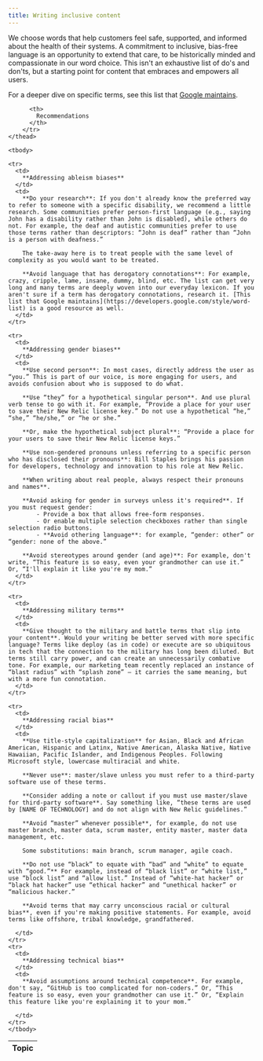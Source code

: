 ```yaml
---
title: Writing inclusive content
---
```


We choose words that help customers feel safe, supported, and informed about the health of their systems. A commitment to inclusive, bias-free language is an opportunity to extend that care, to be historically minded and compassionate in our word choice. This isn't an exhaustive list of do's and don'ts, but a starting point for content that embraces and empowers all users.  

For a deeper dive on specific terms, see this list that [Google maintains](https://developers.google.com/style/word-list).

<table>
    <thead>
        <tr>
          <th style={{ width: "200px" }}>
            Topic
          </th>

          <th>
            Recommendations
          </th>
        </tr>
    </thead>
    
    <tbody>

    <tr>
      <td>
        **Addressing ableism biases**
      </td>
      <td>
        **Do your research**: If you don't already know the preferred way to refer to someone with a specific disability, we recommend a little research. Some communities prefer person-first language (e.g., saying John has a disability rather than John is disabled), while others do not. For example, the deaf and autistic communities prefer to use those terms rather than descriptors: “John is deaf” rather than “John is a person with deafness.”

        The take-away here is to treat people with the same level of complexity as you would want to be treated. 

        **Avoid language that has derogatory connotations**: For example, crazy, cripple, lame, insane, dummy, blind, etc. The list can get very long and many terms are deeply woven into our everyday lexicon. If you aren't sure if a term has derogatory connotations, research it. [This list that Google maintains](https://developers.google.com/style/word-list) is a good resource as well.
      </td>
    </tr>

    <tr>
      <td>
        **Addressing gender biases**
      </td>
      <td>
        **Use second person**: In most cases, directly address the user as “you.” This is part of our voice, is more engaging for users, and avoids confusion about who is supposed to do what.

        **Use “they” for a hypothetical singular person**. And use plural verb tense to go with it. For example, “Provide a place for your user to save their New Relic license key.” Do not use a hypothetical “he,” “she,” “he/she,” or “he or she.”

        **Or, make the hypothetical subject plural**: “Provide a place for your users to save their New Relic license keys.”

        **Use non-gendered pronouns unless referring to a specific person who has disclosed their pronouns**: Bill Staples brings his passion for developers, technology and innovation to his role at New Relic. 

        **When writing about real people, always respect their pronouns and names**.

        **Avoid asking for gender in surveys unless it's required**. If you must request gender:
            - Provide a box that allows free-form responses.
            - Or enable multiple selection checkboxes rather than single selection radio buttons. 
            - **Avoid othering language**: for example, “gender: other” or “gender: none of the above.”

        **Avoid stereotypes around gender (and age)**: For example, don't write, “This feature is so easy, even your grandmother can use it.” Or, “I'll explain it like you're my mom.”
      </td>
    </tr>

    <tr>
      <td>
        **Addressing military terms**
      </td>
      <td>
        **Give thought to the military and battle terms that slip into your content**. Would your writing be better served with more specific language? Terms like deploy (as in code) or execute are so ubiquitous in tech that the connection to the military has long been diluted. But terms still carry power, and can create an unnecessarily combative tone. For example, our marketing team recently replaced an instance of “blast radius” with “splash zone” – it carries the same meaning, but with a more fun connotation.
      </td>
    </tr>

    <tr>
      <td>
        **Addressing racial bias**
      </td>
      <td>
        **Use title-style capitalization** for Asian, Black and African American, Hispanic and Latinx, Native American, Alaska Native, Native Hawaiian, Pacific Islander, and Indigenous Peoples. Following Microsoft style, lowercase multiracial and white.

        **Never use**: master/slave unless you must refer to a third-party software use of these terms. 

        **Consider adding a note or callout if you must use master/slave for third-party software**. Say something like, “these terms are used by [NAME OF TECHNOLOGY] and do not align with New Relic guidelines.”

        **Avoid “master” whenever possible**, for example, do not use master branch, master data, scrum master, entity master, master data management, etc.  

        Some substitutions: main branch, scrum manager, agile coach. 

        **Do not use “black” to equate with “bad” and “white” to equate with “good.”** For example, instead of “black list” or “white list,” use “block list” and “allow list.” Instead of “white-hat hacker” or “black hat hacker” use “ethical hacker” and “unethical hacker” or “malicious hacker.”

        **Avoid terms that may carry unconscious racial or cultural bias**, even if you're making positive statements. For example, avoid terms like offshore, tribal knowledge, grandfathered.

      </td>
    </tr>
    <tr>
      <td>
        **Addressing technical bias**
      </td>
      <td>
        **Avoid assumptions around technical competence**. For example, don't say, “GitHub is too complicated for non-coders.” Or, “This feature is so easy, even your grandmother can use it.” Or, “Explain this feature like you're explaining it to your mom.” 

      </td>
    </tr>
    </tbody>
    
</table>
